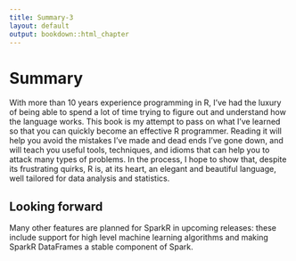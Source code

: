```yaml
---
title: Summary-3
layout: default
output: bookdown::html_chapter
---
```


# Summary

With more than 10 years experience programming in R, I've had the luxury of being able to spend a lot of time trying to figure out and understand how the language works. This book is my attempt to pass on what I've learned so that you can quickly become an effective R programmer. Reading it will help you avoid the mistakes I've made and dead ends I've gone down, and will teach you useful tools, techniques, and idioms that can help you to attack many types of problems. In the process, I hope to show that, despite its frustrating quirks, R is, at its heart, an elegant and beautiful language, well tailored for data analysis and statistics.



## Looking forward {#looking-forward}

Many other features are planned for SparkR in upcoming releases: these include support for high level machine learning algorithms and making SparkR DataFrames a stable component of Spark.


